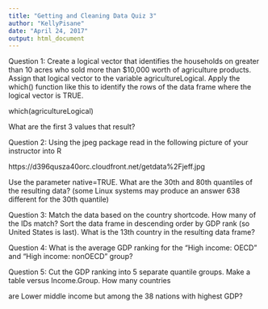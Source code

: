 ```yaml
---
title: "Getting and Cleaning Data Quiz 3"
author: "KellyPisane"
date: "April 24, 2017"
output: html_document
---
```


Question 1: 
Create a logical vector that identifies the households on greater 
than 10 acres who sold more than $10,000 worth of agriculture products. 
Assign that logical vector to the variable agricultureLogical. 
Apply the which() function like this to identify the rows of the data 
frame where the logical vector is TRUE.

which(agricultureLogical)

What are the first 3 values that result?

Question 2: 
Using the jpeg package read in the following picture of your instructor into R

https://d396qusza40orc.cloudfront.net/getdata%2Fjeff.jpg

Use the parameter native=TRUE. What are the 30th and 80th quantiles of the resulting data? (some Linux systems may produce an answer 638 different for the 30th quantile)

Question 3: 
Match the data based on the country shortcode. How many of the IDs match? Sort the data frame in descending order by GDP rank (so United States is last). What is the 13th country in the resulting data frame?

Question 4:
What is the average GDP ranking for the "High income: OECD" and "High income: nonOECD" group?

Question 5: 
Cut the GDP ranking into 5 separate quantile groups. Make a table versus Income.Group. How many countries

are Lower middle income but among the 38 nations with highest GDP?